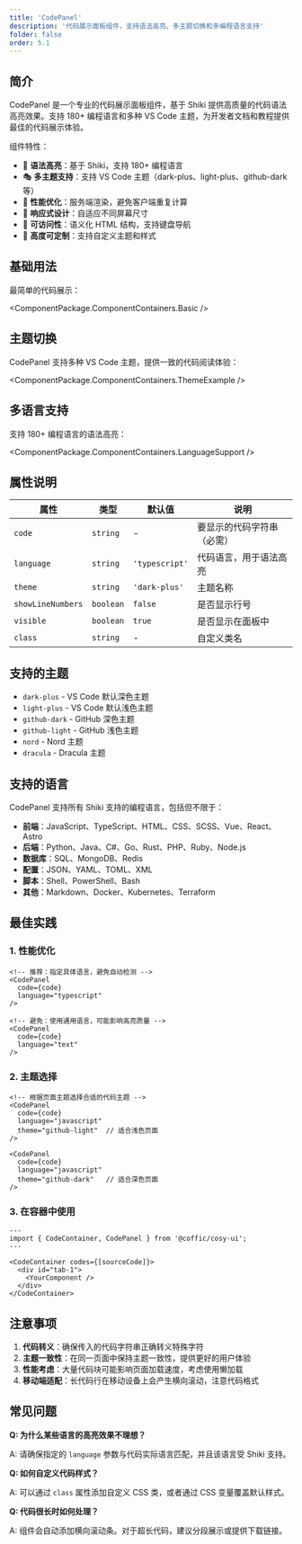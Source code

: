 ```yaml
---
title: 'CodePanel'
description: '代码展示面板组件，支持语法高亮、多主题切换和多编程语言支持'
folder: false
order: 5.1
---
```



## 简介

CodePanel 是一个专业的代码展示面板组件，基于 Shiki 提供高质量的代码语法高亮效果。支持 180+ 编程语言和多种 VS Code 主题，为开发者文档和教程提供最佳的代码展示体验。

组件特性：

- 🎨 **语法高亮**：基于 Shiki，支持 180+ 编程语言
- 🎭 **多主题支持**：支持 VS Code 主题（dark-plus、light-plus、github-dark 等）
- 🚀 **性能优化**：服务端渲染，避免客户端重复计算
- 📱 **响应式设计**：自适应不同屏幕尺寸
- 🎯 **可访问性**：语义化 HTML 结构，支持键盘导航
- 🔧 **高度可定制**：支持自定义主题和样式

## 基础用法

最简单的代码展示：

<ComponentPackage.ComponentContainers.Basic />

## 主题切换

CodePanel 支持多种 VS Code 主题，提供一致的代码阅读体验：

<ComponentPackage.ComponentContainers.ThemeExample />

## 多语言支持

支持 180+ 编程语言的语法高亮：

<ComponentPackage.ComponentContainers.LanguageSupport />

## 属性说明

| 属性 | 类型 | 默认值 | 说明 |
|------|------|--------|------|
| `code` | `string` | - | 要显示的代码字符串（必需） |
| `language` | `string` | `'typescript'` | 代码语言，用于语法高亮 |
| `theme` | `string` | `'dark-plus'` | 主题名称 |
| `showLineNumbers` | `boolean` | `false` | 是否显示行号 |
| `visible` | `boolean` | `true` | 是否显示在面板中 |
| `class` | `string` | - | 自定义类名 |

## 支持的主题

- `dark-plus` - VS Code 默认深色主题
- `light-plus` - VS Code 默认浅色主题  
- `github-dark` - GitHub 深色主题
- `github-light` - GitHub 浅色主题
- `nord` - Nord 主题
- `dracula` - Dracula 主题

## 支持的语言

CodePanel 支持所有 Shiki 支持的编程语言，包括但不限于：

- **前端**：JavaScript、TypeScript、HTML、CSS、SCSS、Vue、React、Astro
- **后端**：Python、Java、C#、Go、Rust、PHP、Ruby、Node.js
- **数据库**：SQL、MongoDB、Redis
- **配置**：JSON、YAML、TOML、XML
- **脚本**：Shell、PowerShell、Bash
- **其他**：Markdown、Docker、Kubernetes、Terraform

## 最佳实践

### 1. 性能优化

```astro
<!-- 推荐：指定具体语言，避免自动检测 -->
<CodePanel 
  code={code}
  language="typescript"
/>

<!-- 避免：使用通用语言，可能影响高亮质量 -->
<CodePanel 
  code={code}
  language="text"
/>
```

### 2. 主题选择

```astro
<!-- 根据页面主题选择合适的代码主题 -->
<CodePanel 
  code={code}
  language="javascript"
  theme="github-light"  // 适合浅色页面
/>

<CodePanel 
  code={code}
  language="javascript"  
  theme="github-dark"   // 适合深色页面
/>
```

### 3. 在容器中使用

```astro
---
import { CodeContainer, CodePanel } from '@coffic/cosy-ui';
---

<CodeContainer codes={[sourceCode]}>
  <div id="tab-1">
    <YourComponent />
  </div>
</CodeContainer>
```

## 注意事项

1. **代码转义**：确保传入的代码字符串正确转义特殊字符
2. **主题一致性**：在同一页面中保持主题一致性，提供更好的用户体验
3. **性能考虑**：大量代码块可能影响页面加载速度，考虑使用懒加载
4. **移动端适配**：长代码行在移动设备上会产生横向滚动，注意代码格式

## 常见问题

**Q: 为什么某些语言的高亮效果不理想？**

A: 请确保指定的 `language` 参数与代码实际语言匹配，并且该语言受 Shiki 支持。

**Q: 如何自定义代码样式？**

A: 可以通过 `class` 属性添加自定义 CSS 类，或者通过 CSS 变量覆盖默认样式。

**Q: 代码很长时如何处理？**

A: 组件会自动添加横向滚动条。对于超长代码，建议分段展示或提供下载链接。 
